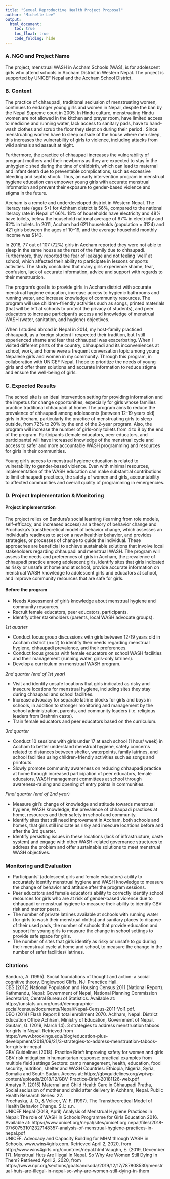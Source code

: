 ```yaml
---
title: "Sexual Reproductive Health Project Proposal"
author: "Michelle Lee"
output: 
  html_document:
    toc: true
    toc_float: true
    code_folding: hide
---
```


### A.	NGO and Project Name
The project, menstrual WASH  in Accham Schools (WAS), is for adolescent girls who attend schools in Accham District in Western Nepal. The project is supported by UNICEF Nepal  and the Accham School District.  
  
### B.	Context
The practice of chhaupadi, traditional seclusion of menstruating women, continues to endanger young girls and women in Nepal, despite the ban by the Nepal Supreme court in 2005. In Hindu culture, menstruating Hindu women are not allowed in the kitchen and prayer room, have limited access to medicine and running water, lack access to sanitary pads, have to hand-wash clothes and scrub the floor they slept on during their period . Since menstruating women have to sleep outside of the house where men sleep, this increases the vulnerability of girls to violence, including attacks from wild animals and assault at night.  
  
Furthermore, the practice of chhaupadi increases the vulnerability of pregnant mothers and their newborns as they are expected to stay in the unhygienic shed during the time of childbirth, which can lead to maternal and infant death due to preventable complications, such as excessive bleeding and septic shock.  Thus, an early intervention program in menstrual hygiene education can empower young girls with accurate menstrual information and prevent their exposure to gender-based violence and stigma in the future.   
  
Accham is a remote and underdeveloped district in Western Nepal. The literacy rate (ages 5+) for Achham district is 56%, compared to the national literacy rate in Nepal of 66%. 18% of households have electricity and 48% have toilets, below the household national average of 67% in electricity and 62% in toilets. In 2011, Accham had 621 households (population = 3124) and 421 girls between the ages of 10–19, and the average household monthly income was $143.     
  
In 2016, 77 out of 107 (72%) girls in Accham reported they were not able to sleep in the same house as the rest of the family due to chhaupadi.  Furthermore, they reported the fear of leakage and not feeling ‘well’ at school, which affected their ability to participate in lessons or sports activities. The study concluded that many girls experience shame, fear, confusion, lack of accurate information, advice and support with regards to their menstruation.   
  
The program’s goal is to provide girls in Accham district with accurate menstrual hygiene education, increase access to hygienic bathrooms and running water, and increase knowledge of community resources. The program will use children-friendly activities such as songs, printed materials (that will be left at schools to protect the privacy of students), and peer educators to increase participant’s access and knowledge of menstrual WASH (water, sanitation, and hygiene) objectives.   
  
When I studied abroad in Nepal in 2014, my host-family practiced chhaupadi, as a foreign student I respected their tradition, but I still experienced shame and fear that chhaupadi was exacerbating. When I visited different parts of the country, chhaupadi and its inconveniences at school, work, and home were a frequent conversation topic among young Nepalese girls and women in my community. Through this program, in collaboration with UNICEF Nepal, I hope to prioritize the needs of young girls and offer them solutions and accurate information to reduce stigma and ensure the well-being of girls.   
  
### C.	Expected Results
The school site is an ideal intervention setting for providing information and the impetus for change opportunities, especially for girls whose families practice traditional chhaupadi at home. The program aims to reduce the prevalence of chhaupadi among adolescents (between 12-19 years old) girls in Accham, particularly the practice of menstruating girls to sleep outside, from 72% to 20% by the end of the 2-year program. Also, the program will increase the number of girls-only toilets from 4 to 8 by the end of the program.  Participants (female educators, peer educators, and participants) will have increased knowledge of the menstrual cycle and access to safer and more accountable WASH programming and resources for girls in their communities.   

Young girl’s access to menstrual hygiene education is related to vulnerability to gender-based violence. Even with minimal resources, implementation of the WASH education can make substantial contributions to limit chhaupadi practices, the safety of women and girls, accountability to affected communities and overall quality of programming in emergencies.   
  
### D. Project Implementation & Monitoring

#### Project implementation

The project relies on Bandura’s social learning  (learning from role models, self-efficacy, and increased access) as a theory of behavior change and Prochaska’s transtheoretical model  of behavior change, which assesses an individual's readiness to act on a new healthier behavior, and provides strategies, or processes of change to guide the individual. These approaches are beneficial to achieve sustainable solutions that involve local stakeholders regarding chhaupadi and menstrual WASH. The program will assess the needs and preferences of girls in Accham, the prevalence of chhaupadi practice among adolescent girls, identify sites that girls indicated as risky or unsafe at home and at school, provide accurate information on menstrual WASH knowledge to adolescent girls and educators at school, and improve community resources that are safe for girls.  
  

#### Before the program

-	Needs Assessment of girl’s knowledge about menstrual hygiene and community resources.  
-	Recruit female educators, peer educators, participants.  
-	Identify other stakeholders (parents, local WASH advocate groups).  
  
*1st quarter*

-	Conduct focus group discussions with girls between 12-19 years old in Accham district (n= 2)  to identify their needs regarding menstrual hygiene, chhaupadi prevalence, and their preferences.  
-	Conduct focus groups with female educators on school WASH facilities and their management (running water, girls-only latrines).  
-	Develop a curriculum on menstrual WASH program.  
  
*2nd quarter (end of 1st year)*  

-	Visit and identify unsafe locations that girls indicated as risky and insecure locations for menstrual hygiene, including sites they stay during chhaupadi and school facilities.  
-	Increase advocacy for separate latrine blocks for girls and boys in schools, in addition to stronger monitoring and management by the school administration, parents, and community leaders (i.e. religious leaders from Brahmin caste).  
-	Train female educators and peer educators based on the curriculum.    
  
*3rd quarter*  

-	Conduct 10 sessions with girls under 17 at each school (1 hour/ week) in Accham to better understand menstrual hygiene, safety concerns related to distances between shelter, waterpoints, family latrines, and school facilities using children-friendly activities such as songs and printouts.   
-	Slowly promote community awareness on reducing chhaupadi practice at home through increased participation of peer educators, female educators, WASH management committees at school through awareness-raising and opening of entry points in communities.  
  
*Final quarter (end of 2nd year)*  

-	Measure girl’s change of knowledge and attitude towards menstrual hygiene, WASH knowledge, the prevalence of chhaupadi practices at home, resources and their safety in school and community.   
-	Identify sites that still need improvement in Accham, both schools and homes, that girls still indicate as risky and insecure locations before and after the 3rd quarter.   
-	Identify persisting issues in these locations (lack of infrastructure, caste system) and engage with other WASH-related governance structures to address the problem and offer sustainable solutions to meet menstrual WASH objectives.   

### Monitoring and Evaluation

-	Participants’ (adolescent girls and female educators) ability to accurately identify menstrual hygiene and WASH knowledge to measure the change of behavior and attitude after the program sessions.  
-	Peer educators and female educator’s ability to correctly identify school resources for girls who are at risk of gender-based violence due to chhaupadi or menstrual hygiene to measure their ability to identify GBV risk and mentor peers.  
-	The number of private latrines available at schools with running water (for girls to wash their menstrual cloths) and sanitary places to dispose of their used pads, the number of schools that provide education and support for young girls to measure the change in school settings to provide safe space for girls.  
-	The number of sites that girls identify as risky or unsafe to go during their menstrual cycle at home and school, to measure the change in the number of safer facilities/ latrines.  

### Citations
Bandura, A. (1995). Social foundations of thought and action: a social cognitive theory. Englewood Cliffs, NJ: Prenctice Hall.  
CBS (2012) National Population and Housing Census 2011 (National Report). Kathmandu, Nepal: Government of Nepal, National Planning Commission Secretariat, Central Bureau of Statistics. Available at: https://unstats.un.org/unsd/demographic-social/census/documents/Nepal/Nepal-Census-2011-Vol1.pdf.  
DEO (2014) Flash Report II total enrollment 2070. Achham, Nepal: District Education Office Achham, Ministry of Education, Government of Nepal.  
Gautam, G. (2019, March 14). 3 strategies to address menstruation taboos for girls in Nepal. Retrieved from https://www.brookings.edu/blog/education-plus-development/2018/09/21/3-strategies-to-address-menstruation-taboos-for-girls-in-nepal  
GBV Guidelines (2018). Practice Brief: Improving safety for women and girls GBV risk mitigation in humanitarian response: practical examples from multiple field settings Sectors: camp management, health, education, food security, nutrition, shelter and WASH Countries: Ethiopia, Nigeria, Syria, Somalia and South Sudan. Access at: https://gbvguidelines.org/wp/wp-content/uploads/2018/12/GBV-Practice-Brief-20181126-web.pdf   
Amatya P. (2015) Maternal and Child Health Care in Chhaupadi Pratha, Social seclusion of mother and child after delivery in Achham, Nepal. Public Health Research Series: 22.  
Prochaska, J. O., & Velicer, W. F. (1997). The Transtheoretical Model of Health Behavior Change. S.l.: s.n.  
UNICEF Nepal (2018, April) Analysis of Menstrual Hygiene Practices in Nepal: The role of WASH in Schools Programme for Girls Education 2016. Available at: https://www.unicef.org/nepal/sites/unicef.org.nepal/files/2018-07/607531012327148357-analysis-of-menstrual-hygiene-practices-in-nepal.pdf  
UNICEF. Advocacy and Capacity Building for MHM through WASH in Schools. www.wins4girls.com. Retrieved April 2, 2020, from http://www.wins4girls.org/countries/nepal.html
Vaughn, E. (2019, December 17). Menstrual Huts Are Illegal In Nepal. So Why Are Women Still Dying In Them? Retrieved April 2, 2020, from https://www.npr.org/sections/goatsandsoda/2019/12/17/787808530/menstrual-huts-are-illegal-in-nepal-so-why-are-women-still-dying-in-them  

